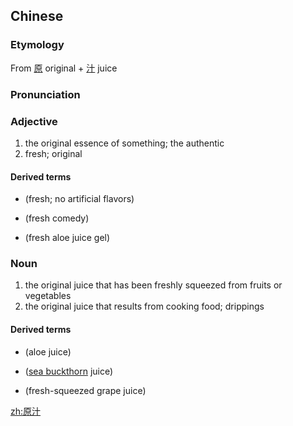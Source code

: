 ==Chinese==
{{zh-forms}}

===Etymology===
From [[原]] original + [[汁]] juice

===Pronunciation===
{{zh-pron
|m=yuánzhī
|c=jyun4 zap1
|mn=goân-chiap
|cat=n,a
}}

===Adjective===
{{zh-adj}}

# the original essence of something; the authentic
# fresh; original

====Derived terms====

* {{zh-l|原汁原味}} (fresh; no artificial flavors)
* {{zh-l|原汁搞笑}} (fresh comedy)
* {{zh-l|原汁蘆薈膠/原汁芦荟胶}} (fresh aloe juice gel)

===Noun===
{{zh-noun}}

# the original juice that has been freshly squeezed from fruits or vegetables
# the original juice that results from cooking food; drippings

====Derived terms====

* {{zh-l|蘆薈原汁/芦荟原汁}} (aloe juice)
* {{zh-l|沙棘原汁}} ([[sea buckthorn]] juice)
* {{zh-l|葡萄原汁}} (fresh-squeezed grape juice)

[[zh:原汁]]